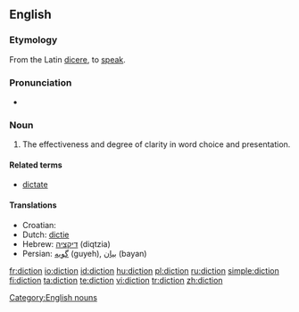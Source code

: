 ==English==

===Etymology===
From the Latin [[dicere]], to [[speak]].

===Pronunciation===
* {{audio|en-us-diction.ogg|Audio (US)}}
*: {{rhymes|ɪkʃən}}

===Noun===
{{en-noun|-}}

# The effectiveness and degree of clarity in word choice and presentation.

====Related terms====
* [[dictate]]

====Translations====
* Croatian: {{t-|hr|dikcija|f}}
* Dutch: [[dictie]] {{f}}
* Hebrew: [[דיקציה]] (diqtzia) {{f}}
* Persian: [[گویه]] (guyeh), [[بیان]] (bayan)

[[Category:English nouns]]

[[fr:diction]]
[[io:diction]]
[[id:diction]]
[[hu:diction]]
[[pl:diction]]
[[ru:diction]]
[[simple:diction]]
[[fi:diction]]
[[ta:diction]]
[[te:diction]]
[[vi:diction]]
[[tr:diction]]
[[zh:diction]]